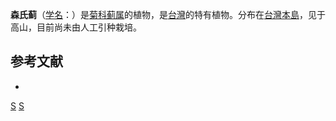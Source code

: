{{Speciesbox 
| taxon = Cirsium morii
| authority = [[早田文藏|Hayata]]
}}
'''森氏蓟'''（[[学名|学名]]：{{lang|la|''Cirsium morii''}}）是[[菊科|菊科]][[蓟属|蓟属]]的植物，是[[台灣|台灣]]的特有植物。分布在[[台灣島|台灣本島]]，见于高山，目前尚未由人工引种栽培。

== 参考文献 ==
<div class="references-small">
* {{cite web| url =http://www.bioinfo.cn/db05/KmzwSpecies.php?action=view&id=4505| title =森氏蓟| work =《中国高等植物数据库全库》| publisher =中国科学院微生物研究所| author =昆明植物研究所| accessdate =2009-02-25| deadurl =yes| archiveurl =https://web.archive.org/web/20160305094255/http://www.bioinfo.cn/db05/KmzwSpecies.php?action=view&id=4505| archivedate =2016-03-05}}
</div>
{{Taxonbar|from=Q11117167}}

[[Category:蓟属|S]]
[[Category:_臺灣特有植物|S]]
